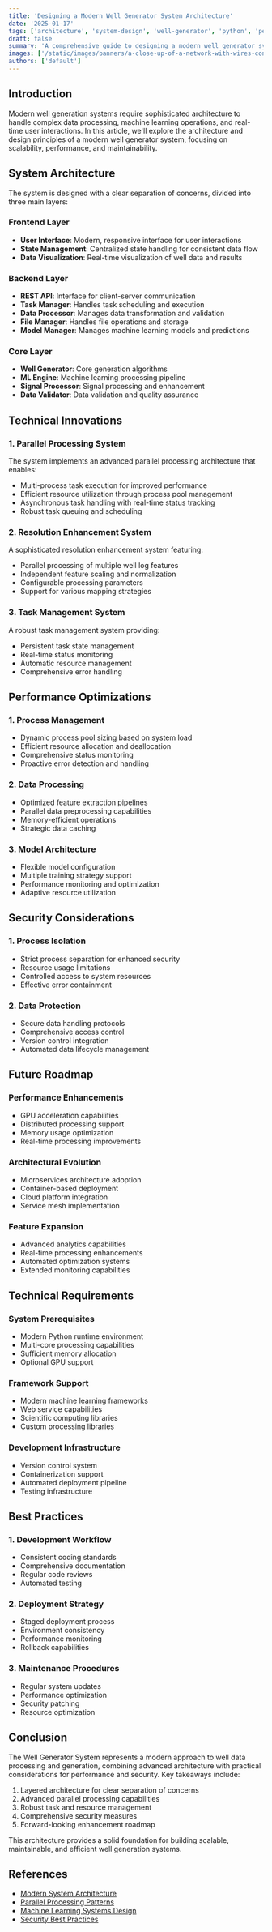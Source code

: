 ```yaml
---
title: 'Designing a Modern Well Generator System Architecture'
date: '2025-01-17'
tags: ['architecture', 'system-design', 'well-generator', 'python', 'performance']
draft: false
summary: 'A comprehensive guide to designing a modern well generator system architecture, focusing on system components, technical innovations, and performance optimizations.'
images: ['/static/images/banners/a-close-up-of-a-network-with-wires-connected-to-it__albertstoynov__dyUp7WPu5q4.jpeg']
authors: ['default']
---
```


## Introduction

Modern well generation systems require sophisticated architecture to handle complex data processing, machine learning operations, and real-time user interactions. In this article, we'll explore the architecture and design principles of a modern well generator system, focusing on scalability, performance, and maintainability.

## System Architecture

The system is designed with a clear separation of concerns, divided into three main layers:

### Frontend Layer
- **User Interface**: Modern, responsive interface for user interactions
- **State Management**: Centralized state handling for consistent data flow
- **Data Visualization**: Real-time visualization of well data and results

### Backend Layer
- **REST API**: Interface for client-server communication
- **Task Manager**: Handles task scheduling and execution
- **Data Processor**: Manages data transformation and validation
- **File Manager**: Handles file operations and storage
- **Model Manager**: Manages machine learning models and predictions

### Core Layer
- **Well Generator**: Core generation algorithms
- **ML Engine**: Machine learning processing pipeline
- **Signal Processor**: Signal processing and enhancement
- **Data Validator**: Data validation and quality assurance

## Technical Innovations

### 1. Parallel Processing System

The system implements an advanced parallel processing architecture that enables:
- Multi-process task execution for improved performance
- Efficient resource utilization through process pool management
- Asynchronous task handling with real-time status tracking
- Robust task queuing and scheduling

### 2. Resolution Enhancement System

A sophisticated resolution enhancement system featuring:
- Parallel processing of multiple well log features
- Independent feature scaling and normalization
- Configurable processing parameters
- Support for various mapping strategies

### 3. Task Management System

A robust task management system providing:
- Persistent task state management
- Real-time status monitoring
- Automatic resource management
- Comprehensive error handling

## Performance Optimizations

### 1. Process Management
- Dynamic process pool sizing based on system load
- Efficient resource allocation and deallocation
- Comprehensive status monitoring
- Proactive error detection and handling

### 2. Data Processing
- Optimized feature extraction pipelines
- Parallel data preprocessing capabilities
- Memory-efficient operations
- Strategic data caching

### 3. Model Architecture
- Flexible model configuration
- Multiple training strategy support
- Performance monitoring and optimization
- Adaptive resource utilization

## Security Considerations

### 1. Process Isolation
- Strict process separation for enhanced security
- Resource usage limitations
- Controlled access to system resources
- Effective error containment

### 2. Data Protection
- Secure data handling protocols
- Comprehensive access control
- Version control integration
- Automated data lifecycle management

## Future Roadmap

### Performance Enhancements
- GPU acceleration capabilities
- Distributed processing support
- Memory usage optimization
- Real-time processing improvements

### Architectural Evolution
- Microservices architecture adoption
- Container-based deployment
- Cloud platform integration
- Service mesh implementation

### Feature Expansion
- Advanced analytics capabilities
- Real-time processing enhancements
- Automated optimization systems
- Extended monitoring capabilities

## Technical Requirements

### System Prerequisites
- Modern Python runtime environment
- Multi-core processing capabilities
- Sufficient memory allocation
- Optional GPU support

### Framework Support
- Modern machine learning frameworks
- Web service capabilities
- Scientific computing libraries
- Custom processing libraries

### Development Infrastructure
- Version control system
- Containerization support
- Automated deployment pipeline
- Testing infrastructure

## Best Practices

### 1. Development Workflow
- Consistent coding standards
- Comprehensive documentation
- Regular code reviews
- Automated testing

### 2. Deployment Strategy
- Staged deployment process
- Environment consistency
- Performance monitoring
- Rollback capabilities

### 3. Maintenance Procedures
- Regular system updates
- Performance optimization
- Security patching
- Resource optimization

## Conclusion

The Well Generator System represents a modern approach to well data processing and generation, combining advanced architecture with practical considerations for performance and security. Key takeaways include:

1. Layered architecture for clear separation of concerns
2. Advanced parallel processing capabilities
3. Robust task and resource management
4. Comprehensive security measures
5. Forward-looking enhancement roadmap

This architecture provides a solid foundation for building scalable, maintainable, and efficient well generation systems.

## References

- [Modern System Architecture](https://martinfowler.com/architecture)
- [Parallel Processing Patterns](https://patterns.eecs.berkeley.edu)
- [Machine Learning Systems Design](https://stanford.edu/~shervine/ml-systems)
- [Security Best Practices](https://owasp.org/best-practices) 